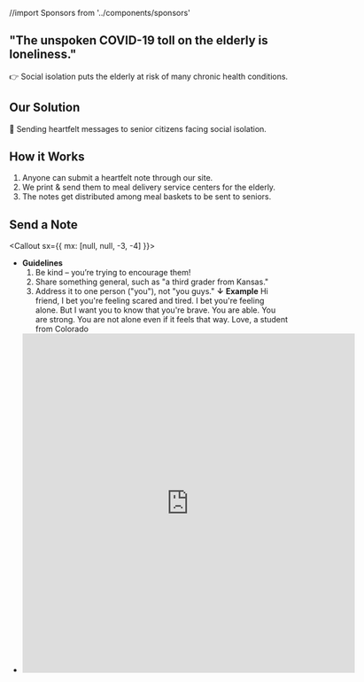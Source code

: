//import Sponsors from '../components/sponsors'

<Banner>

## "The unspoken COVID-19 toll on the elderly is loneliness."

👉 Social isolation
puts the elderly at risk of many chronic health conditions.
</Banner>

<Container>

## Our Solution
💌 Sending heartfelt messages to senior citizens facing social isolation.
</Container>


<Gallery>
<Box variant="card">

## How it Works
1. Anyone can submit a heartfelt note through our site.
2. We print & send them to meal delivery service centers for the elderly.
3. The notes get distributed among meal baskets to be sent to seniors.

</Box>
<Photo showAlt alt="From ABC News (https://abcn.ws/2Vr6tXr)." src="./static/profiles/notesforseniors.jpg" />
</Gallery>

<Container>

## Send a Note

<Callout sx={{ mx: [null, null, -3, -4] }}>
<FAQ>

- **Guidelines**
  1. Be kind – you’re trying to encourage them!
  2. Share something general, such as "a third grader from Kansas."
  3. Address it to one person ("you"), not "you guys."
  **↓**
**Example**
Hi friend, 
I bet you're feeling scared and tired. I bet you're feeling alone. But I want you to know that you're brave. 
You are able. You are strong. You are not alone even if it feels that way. Love, a student from Colorado
- <iframe src="https://docs.google.com/forms/d/e/1FAIpQLSeHts9TyjXPskuJUTQfTi_FQS1iwfhIqK67oO047b9YbwwXzw/viewform?embedded=true" width="600" height="613" frameborder="0" marginheight="0" marginwidth="0">Loading…</iframe>

</FAQ>
</Callout>
</Container>